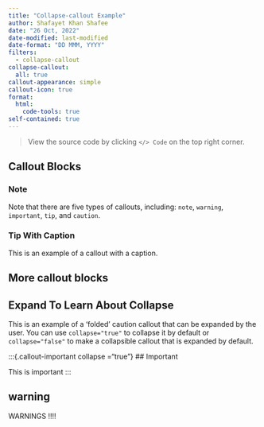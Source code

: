 ```yaml
---
title: "Collapse-callout Example"
author: Shafayet Khan Shafee
date: "26 Oct, 2022"
date-modified: last-modified
date-format: "DD MMM, YYYY"
filters:
  - collapse-callout
collapse-callout:
  all: true
callout-appearance: simple
callout-icon: true
format: 
  html:
    code-tools: true
self-contained: true
---
```


> View the source code by clicking `</> Code` on the top right corner.

## Callout Blocks

:::{.callout-note}
### Note

Note that there are five types of callouts, including:
`note`, `warning`, `important`, `tip`, and `caution`.
:::

:::{.callout-tip}
### Tip With Caption

This is an example of a callout with a caption.
:::

## More callout blocks

:::{.callout-caution}
## Expand To Learn About Collapse

This is an example of a 'folded' caution callout that can be expanded by the user. You can use `collapse="true"` to collapse it by default or `collapse="false"` to make a collapsible callout that is expanded by default.
:::

:::{.callout-important collapse ="true"}
## Important

This is important
:::


:::{.callout-warning icon='false'}
## warning

WARNINGS !!!!
:::